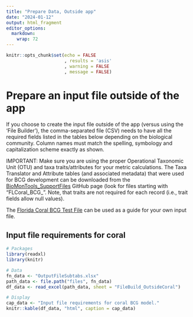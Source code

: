```yaml
---
title: "Prepare Data, Outside app"
date: "2024-01-12"
output: html_fragment
editor_options: 
  markdown: 
    wrap: 72
---
```


```r
knitr::opts_chunk$set(echo = FALSE
                      , results = 'asis'
                      , warning = FALSE
                      , message = FALSE)
```

# Prepare an input file outside of the app

If you choose to create the input file outside of the app (versus using
the 'File Builder'), the comma-separated file (CSV) needs to have all
the required fields listed in the tables below depending on the
biological community. Column names must match the spelling, symbology
and capitalization scheme exactly as shown.

IMPORTANT: Make sure you are using the proper Operational Taxonomic Unit
(OTU) and taxa traits/attributes for your metric calculations. The Taxa
Translator and Attribute tables (and associated metadata) that were used
for BCG development can be downloaded from the
<a href="https://github.com/leppott/BioMonTools_SupportFiles/tree/main/data/taxa_official" target = "_blank">BioMonTools_SupportFiles</a>
GitHub page (look for files starting with "FLCoral_BCG\_". Note, that
traits are not required for each record (i.e., trait fields allow null
values).

The
<a href="https://raw.githubusercontent.com/Blocktt/ShinyAppDocuments/main/NM_BCGCalc/Example_Files/NM_BCG_Bugs_BCGCalcInput_20240111.csv" target="_blank">Florida
Coral BCG Test File</a> can be used as a guide for your own input file.

## Input file requirements for coral

```r
# Packages
library(readxl)
library(knitr)

# Data
fn_data <- "OutputFileSubtabs.xlsx"
path_data <- file.path("files", fn_data)
df_data <- read_excel(path_data, sheet = "FileBuild_OutsideCoral")

# Display
cap_data <- "Input file requirements for coral BCG model."
knitr::kable(df_data, "html", caption = cap_data)
```

